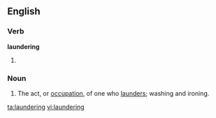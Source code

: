 ==English==
{{wikipedia|dab=laundering}}

===Verb===
'''laundering'''
#{{present participle of|[[launder]]}}

===Noun===
{{en-noun}}

# The act, or [[occupation]], of one who [[launder]]s; washing and ironing.

[[ta:laundering]]
[[vi:laundering]]
